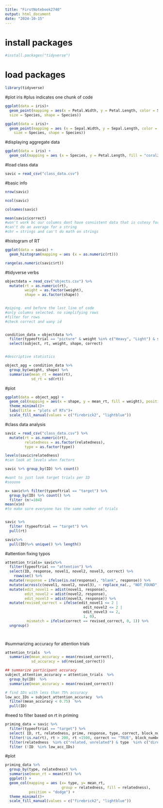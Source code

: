 ```yaml
---
title: "FirstNotebook2740"
output: html_document
date: "2024-10-15"
---
```


# install packages

```r
#install.packages("tidyverse")
```

# load packages

```r
library(tidyverse)
```

#plot iris
#plus indicates one chunk of code

```r
ggplot(data = iris)+
  geom_point(mapping = aes(x = Petal.Width, y = Petal.Length, color = Species, 
  size = Species, shape = Species))
```


```r
ggplot(data = iris)+
  geom_point(mapping = aes (x = Sepal.Width, y = Sepal.Length, color = Species,
    size = Species, shape = Species))
```

#displaying aggregate data

```r
ggplot(data = iris) +
  geom_col(mapping = aes (x = Species, y = Petal.Length, fill = "coral2"))
```

#load class data

```r
savic = read_csv("class_data.csv")
```

#basic info

```r
nrow(savic)

ncol(savic)

colnames(savic)

mean(savic$correct)
#won't work bc our columns dont have consistent data that is cutesy for R
#can't do an average for a string
#chr = strings and can't do math on strings
```

#histogram of RT

```r
ggplot(data = savic) +
  geom_histogram(mapping = aes (x = as.numeric(rt)))

range(as.numeric(savic$rt))

```

#tidyverse verbs

```r
objectdata = read_csv("objects.csv") %>%
  mutate(rt = as.numeric(rt),
         weight = as.factor(weight),
         shape = as.factor(shape))
         

#piping. end before the last line of code
#only columns selected. no simplifying rows
#filter for rows
#check correct and wany id


condition_data = objectdata %>%
  filter(typeoftrial == "picture" & weight %in% c("Heavy", "Light") & shape %in% c("Normal", "Smashed") & correct == TRUE) %>%
  select(subject, rt, weight, shape, correct)


#descriptive statistics

object_agg = condition_data %>%
  group_by(weight, shape) %>%
  summarise(mean_rt = mean(rt),
            sd_rt = sd(rt))
```

#plot

```r
ggplot(data = object_agg) +
  geom_col(mapping = aes(x = shape, y = mean_rt, fill = weight), position = "dodge") +
  theme_minimal()+
  labs(title = "plots of RTs")+
  scale_fill_manual(values = c("firebrick2", "lightblue"))
```

#class data analysis

```r
savic = read_csv("class_data.csv") %>%
  mutate(rt = as.numeric(rt),
         relatedness = as.factor(relatedness),
         type = as.factor(type))

levels(savic$relatedness)
#can look at levels when factors 

savic %>% group_by(ID) %>% count()

#want to just look target trials per ID
#sooooo

x= savic%>% filter(typeoftrial == "target") %>%
  group_by(ID) %>% count() %>% 
  filter (n!=104)
mean(x$n)
#to make sure everyone has the same number of trials


savic %>% 
  filter (typeoftrial == "target") %>%
  pull(rt)

savic%>%
  pull(ID)%>% unique() %>% length()

```

#attention fixing typos

```r
attention_trials= savic%>% 
  filter(typeoftrial == "attention") %>% 
  select(ID, response, novel1, novel2, novel3, correct) %>% 
    rowwise() %>%
  mutate(response = ifelse(is.na(response), "blank", response)) %>%
  mutate(across(c(novel1, novel2, novel3), ~ replace_na(., "NOT_FOUND"))) %>% 
  mutate(edit_novel1 = adist(novel1, response),
         edit_novel2 = adist(novel2, response),
         edit_novel3 = adist(novel3, response)) %>% 
  mutate(revised_correct = ifelse(edit_novel1 <= 2 |
                                    edit_novel2 <= 2 |
                                    edit_novel3 <= 2,
                                    1, 0),
          mismatch = ifelse(correct == revised_correct, 0, 1)) %>%
  ungroup()

  
```

#summarizing accuracy for attention trials

```r
attention_trials  %>% 
  summarize(mean_accuracy = mean(revised_correct), 
            sd_accuracy = sd(revised_correct))

## summarize participant accuracy 
subject_attention_accuracy = attention_trials  %>% 
  group_by(ID)  %>% 
  summarize(mean_accuracy = mean(revised_correct))

# find IDs with less than 75% accuracy
low_acc_IDs = subject_attention_accuracy  %>% 
  filter(mean_accuracy < 0.75)  %>% 
  pull(ID)
```

#need to filter based on rt in priming

```r
priming_data = savic %>% 
  filter(typeoftrial == "target") %>%
  select( ID, rt, relatedness, prime, response, type, correct, block_number, target, correct_key)  %>% 
  filter(!is.na(rt), rt > 200, rt <1500, correct == "TRUE", block_number == 1)  %>% 
  filter(relatedness  %in% c("related, unrelated") & type  %in% c("direct", "shared"))%>%
  filter (!ID  %in% low_acc_IDs)
```

#plot

```r
priming_data %>%
  group_by(type, relatedness) %>%
  summarise(mean_rt = mean(rt)) %>%
  ggplot() +
  geom_col(mapping = aes (x= type, y= mean_rt,
                          group = relatedness, fill = relatedness),
           position = "dodge") +
  theme_minimal()+
  scale_fill_manual(values = c("firebrick2", "lightblue"))
```

